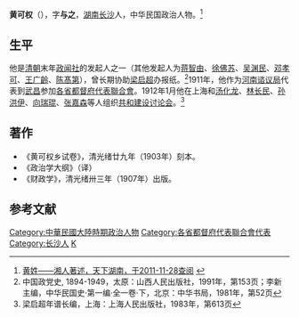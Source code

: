 '''黄可权'''（{{bd|？||？|}}），字'''与之'''，[[湖南|湖南]][[长沙|长沙]]人，中华民国政治人物。<ref>[http://txhn.net/xrzs/201008/t20100806_7316.htm 黄姓——湘人著述，天下湖南，于2011-11-28查阅] {{webarchive|url=https://web.archive.org/web/20110829153013/http://www.txhn.net/xrzs/201008/t20100806_7316.htm |date=2011-08-29 }}</ref>

==生平==
他是[[清朝|清朝]]末年[[政闻社|政闻社]]的发起人之一（其他发起人为[[蒋智由|蒋智由]]、[[徐佛苏|徐佛苏]]、[[吴渊民|吴渊民]]、[[邓孝可|邓孝可]]、[[王广齡|王广齡]]、[[陈髙第|陈髙第]]），曾长期协助[[梁启超|梁启超]]办报纸。<ref>中国政党史, 1894-1949，太原：山西人民出版社，1991年，第153页；李新 主编，中华民国史·第一编·全一卷·下，北京：中华书局，1981年，第52页</ref>1911年，他作为[[河南谘议局|河南谘议局]]代表到[[武昌|武昌]]参加[[各省都督府代表聯合會|各省都督府代表聯合會]]。1912年1月他在上海和[[汤化龙|汤化龙]]、[[林长民|林长民]]、[[孙洪伊|孙洪伊]]、[[向瑞琨|向瑞琨]]、[[张嘉森|张嘉森]]等人组织[[共和建设讨论会|共和建设讨论会]]。<ref>梁启超年谱长编，上海：上海人民出版社，1983年，第613页</ref>

==著作==
*《黄可权乡试卷》，清光绪廿九年（1903年）刻本。
*《政治学大纲》（译）
*《财政学》，清光绪卅三年（1907年）出版。

==参考文献==
{{reflist}}


{{DEFAULTSORT:Huang黄}}
[[Category:中華民國大陸時期政治人物|Category:中華民國大陸時期政治人物]]
[[Category:各省都督府代表聯合會代表|Category:各省都督府代表聯合會代表]]
[[Category:长沙人|Category:长沙人]]
[[Category:黄姓|K]]